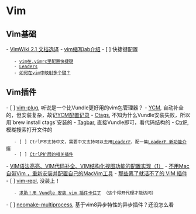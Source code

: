 = Vim =

== Vim基础 ==
- [[VimWiki 2.1 文档选译]]
- [[https://blog.csdn.net/lalor/article/details/7288553|vim缩写iab介绍]]
- [ ] 快捷键配置
    - [[https://www.jianshu.com/p/2c9a85277d49|vim在.vimrc里配置快捷键]]
    - [[http://learnvimscriptthehardway.onefloweroneworld.com/chapters/06.html|Leaders]]
    - [[http://cn.voidcc.com/question/p-ojlbdljx-xz.html|如何在vim中映射多个<leader>键？]]

== Vim插件 ==
- [ ] [[https://github.com/junegunn/vim-plug|vim-plug]], 听说是一个比Vundle更好用的vim包管理器？
- [[https://github.com/ycm-core/YouCompleteMe|YCM]], 自动补全的，但安装复杂，故记[[YCM配置记录]]
- [[https://vimjc.com/vim-ctag.html|Ctags]], 不知为什么Vundle安装失败，所以用`brew install ctags`安装的
- [[https://github.com/majutsushi/tagbar|Tagbar]], 直接Vundle即可，看代码结构的
- [[https://github.com/kien/ctrlp.vim|CtrlP]], 模糊搜索打开文件的
    - [ ] CtrlP不支持中文，需要中文支持可以去用[[https://github.com/Yggdroot/LeaderF|LeaderF]]，配一篇[[https://zhuanlan.zhihu.com/p/53680291|LeaderF 新功能介绍]]
    - [ ] [[https://wxnacy.com/2017/09/23/vim-plugin-ctrlp/|CtrlP扩展的相关插件]]
- [[https://blog.csdn.net/G_BrightBoy/article/details/14229139|VIM语法高亮、VIM代码补全、VIM结构化视图功能的配置实现（1）]]
- [[https://www.jianshu.com/p/97d93fc72bcb|不用Mac自带Vim ，重新安装并配置自己的MacVim工具]]
- [[https://www.zlovezl.cn/articles/vim-plugins-cannot-live-without/|那些离了就活不了的 VIM 插件]]
- [ ] [[https://github.com/sillybun/vim-repl|vim-repl]], 没装上！
    - [[https://www.v2ex.com/t/422696|求助！用 Vundle 安装 vim 插件卡住了]] （这个得开代理才能访问）
- [ ] [[https://github.com/tracyone/neomake-multiprocess|neomake-multiprocess]], 基于vim8异步特性的异步插件？还没怎么看
